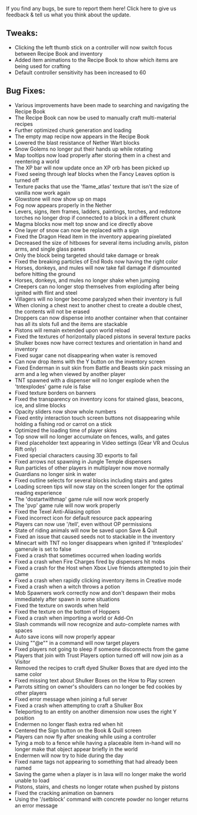 If you find any bugs, be sure to report them here! Click here to give us feedback & tell us what you think about the update.  
  

## **Tweaks:**

-   Clicking the left thumb stick on a controller will now switch focus between Recipe Book and inventory
-   Added item animations to the Recipe Book to show which items are being used for crafting
-   Default controller sensitivity has been increased to 60

  
## **Bug Fixes:**

-   Various improvements have been made to searching and navigating the Recipe Book
-   The Recipe Book can now be used to manually craft multi-material recipes
-   Further optimized chunk generation and loading
-   The empty map recipe now appears in the Recipe Book
-   Lowered the blast resistance of Nether Wart blocks
-   Snow Golems no longer put their hands up while rotating
-   Map tooltips now load properly after storing them in a chest and reentering a world
-   The XP bar will now update once an XP orb has been picked up
-   Fixed seeing through leaf blocks when the Fancy Leaves option is turned off
-   Texture packs that use the 'flame\_atlas' texture that isn't the size of vanilla now work again
-   Glowstone will now show up on maps
-   Fog now appears properly in the Nether
-   Levers, signs, item frames, ladders, paintings, torches, and redstone torches no longer drop if connected to a block in a different chunk
-   Magma blocks now melt top snow and ice directly above
-   One layer of snow can now be replaced with a sign
-   Fixed the Dragon Head item in the inventory appearing pixelated
-   Decreased the size of hitboxes for several items including anvils, piston arms, and single glass panes
-   Only the block being targeted should take damage or break
-   Fixed the breaking particles of End Rods now having the right color
-   Horses, donkeys, and mules will now take fall damage if dismounted before hitting the ground
-   Horses, donkeys, and mules no longer shake when jumping
-   Creepers can no longer stop themselves from exploding after being ignited with flint and steel
-   Villagers will no longer become paralyzed when their inventory is full
-   When cloning a chest next to another chest to create a double chest, the contents will not be erased
-   Droppers can now dispense into another container when that container has all its slots full and the items are stackable
-   Pistons will remain extended upon world reload
-   Fixed the textures of horizontally placed pistons in several texture packs
-   Shulker boxes now have correct textures and orientation in hand and inventory
-   Fixed sugar cane not disappearing when water is removed
-   Can now drop items with the Y button on the inventory screen
-   Fixed Enderman in suit skin from Battle and Beasts skin pack missing an arm and a leg when viewed by another player
-   TNT spawned with a dispenser will no longer explode when the 'tntexplodes' game rule is false
-   Fixed texture borders on banners
-   Fixed the transparency on inventory icons for stained glass, beacons, ice, and slime blocks
-   Opacity sliders now show whole numbers
-   Fixed entity interaction touch screen buttons not disappearing while holding a fishing rod or carrot on a stick
-   Optimized the loading time of player skins
-   Top snow will no longer accumulate on fences, walls, and gates
-   Fixed placeholder text appearing in Video settings (Gear VR and Oculus Rift only)
-   Fixed special characters causing 3D exports to fail
-   Fixed arrows not spawning in Jungle Temple dispensers
-   Run particles of other players in multiplayer now move normally
-   Guardians no longer sink in water
-   Fixed outline selects for several blocks including stairs and gates
-   Loading screen tips will now stay on the screen longer for the optimal reading experience
-   The 'dostartwithmap' game rule will now work properly
-   The 'pvp' game rule will now work properly
-   Fixed the Texel Anti-Aliasing option
-   Fixed incorrect icon for default resource pack appearing
-   Players can now use '/tell', even without OP permissions
-   State of riding animals will now be saved upon Save & Quit
-   Fixed an issue that caused seeds not to stackable in the inventory
-   Minecart with TNT no longer disappears when ignited if 'tntexplodes' gamerule is set to false
-   Fixed a crash that sometimes occurred when loading worlds
-   Fixed a crash when Fire Charges fired by dispensers hit mobs
-   Fixed a crash for the Host when Xbox Live friends attempted to join their game
-   Fixed a crash when rapidly clicking inventory items in Creative mode
-   Fixed a crash when a witch throws a potion
-   Mob Spawners work correctly now and don't despawn their mobs immediately after spawn in some situations
-   Fixed the texture on swords when held
-   Fixed the texture on the bottom of Hoppers
-   Fixed a crash when importing a world or Add-On
-   Slash commands will now recognize and auto-complete names with spaces
-   Auto save icons will now properly appear
-   Using ""@e"" in a command will now target players
-   Fixed players not going to sleep if someone disconnects from the game
-   Players that join with Trust Players option turned off will now join as a Visitor
-   Removed the recipes to craft dyed Shulker Boxes that are dyed into the same color
-   Fixed missing text about Shulker Boxes on the How to Play screen
-   Parrots sitting on owner's shoulders can no longer be fed cookies by other players
-   Fixed error message when joining a full server
-   Fixed a crash when attempting to craft a Shulker Box
-   Teleporting to an entity on another dimension now uses the right Y position
-   Endermen no longer flash extra red when hit
-   Centered the Sign button on the Book & Quill screen
-   Players can now fly after sneaking while using a controller
-   Tying a mob to a fence while having a placeable item in-hand will no longer make that object appear briefly in the world
-   Endermen will now try to hide during the day
-   Fixed name tags not appearing to something that had already been named
-   Saving the game when a player is in lava will no longer make the world unable to load
-   Pistons, stairs, and chests no longer rotate when pushed by pistons
-   Fixed the cracking animation on banners
-   Using the '/setblock' command with concrete powder no longer returns an error message
